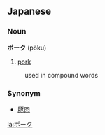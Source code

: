 ==Japanese==
===Noun===
'''ポーク''' (pōku)

# [[pork]]
:used in compound words

===Synonym===
*[[豚肉]]

[[la:ポーク]]